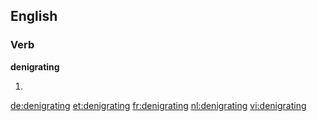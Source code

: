 ==English==

===Verb===
'''denigrating'''

# {{present participle of|[[denigrate]]}}

[[de:denigrating]]
[[et:denigrating]]
[[fr:denigrating]]
[[nl:denigrating]]
[[vi:denigrating]]